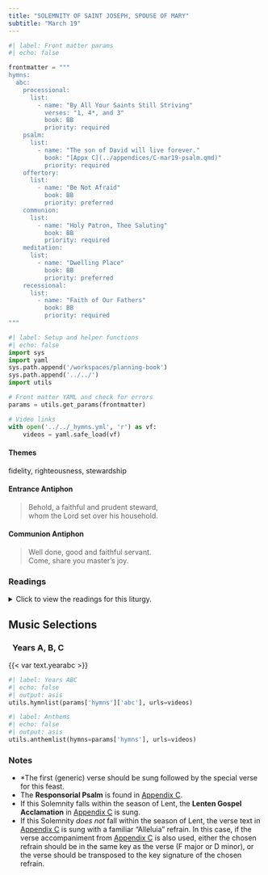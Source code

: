```yaml
---
title: "SOLEMNITY OF SAINT JOSEPH, SPOUSE OF MARY"
subtitle: "March 19"
---
```


```python
#| label: Front matter params
#| echo: false

frontmatter = """
hymns:
  abc:
    processional:
      list:
        - name: "By All Your Saints Still Striving"
          verses: "1, 4*, and 3"
          book: BB
          priority: required
    psalm:
      list:
        - name: "The son of David will live forever."
          book: "[Appx C](../appendices/C-mar19-psalm.qmd)"
          priority: required
    offertory:
      list:
        - name: "Be Not Afraid"
          book: BB
          priority: preferred
    communion:
      list:
        - name: "Holy Patron, Thee Saluting"
          book: BB
          priority: required
    meditation:
      list:
        - name: "Dwelling Place"
          book: BB
          priority: preferred
    recessional:
      list:
        - name: "Faith of Our Fathers"
          book: BB
          priority: required
"""
```

```python
#| label: Setup and helper functions
#| echo: false
import sys
import yaml
sys.path.append('/workspaces/planning-book')
sys.path.append('../../')
import utils

# Front matter YAML and check for errors
params = utils.get_params(frontmatter)

# Video links
with open('../../_hymns.yml', 'r') as vf:
    videos = yaml.safe_load(vf)
```

:::  {.red}
#### **Themes**
:::

fidelity, righteousness, stewardship

:::  {.red}
#### **Entrance Antiphon**
:::

> Behold, a faithful and prudent steward,  
> whom the Lord set over his household.

:::  {.red}
#### **Communion Antiphon**
:::

> Well done, good and faithful servant.  
> Come, share you master's joy.

:::: {.content-visible when-format="html"}
::: {.red}
### Readings
:::

<details>
  <summary>Click to view the readings for this liturgy.</summary>

::: {.red}
### &nbsp; Years A, B, C

#### First Reading [2 Samuel 7:4-5a, 12-14a, 16]{style="float:right" .small}
:::

The LORD spoke to Nathan and said:  
“Go, tell my servant David,  
‘When your time comes and you rest with your ancestors,  
I will raise up your heir after you, sprung from your loins,  
and I will make his kingdom firm.  
It is he who shall build a house for my name.  
And I will make his royal throne firm forever.  
I will be a father to him,  
and he shall be a son to me.  
Your house and your kingdom shall endure forever before me;  
your throne shall stand firm forever.’”  

***

::: {.red}
#### Responsorial Psalm [Psalm 89:2-3, 4-5, 27, 29]{style="float:right" .small}
:::

**[℟.]{.red}** **The son of David will live for ever.**  

The promises of the LORD I will sing forever;  
&emsp; through all generations my mouth shall proclaim your faithfulness,  
For you have said, “My kindness is established forever”;  
&emsp; in heaven you have confirmed your faithfulness. **[℟.]{.red}**  

“I have made a covenant with my chosen one,  
&emsp; I have sworn to David my servant:  
Forever will I confirm your posterity  
&emsp; and establish your throne for all generations.” **[℟.]{.red}**  

“He shall say of me, ‘You are my father  
&emsp; my God, the Rock, my savior.’  
Forever I will maintain my kindness toward him,  
&emsp; and my covenant with him stands firm.” **[℟.]{.red}**  

***

::: {.red}
#### Second Reading [Romans 4:13, 16-18, 22]{style="float:right" .small}
:::

Brothers and sisters:  
It was not through the law  
that the promise was made to Abraham and his descendants  
that he would inherit the world,  
but through the righteousness that comes from faith.  
For this reason, it depends on faith,  
so that it may be a gift,  
and the promise may be guaranteed to all his descendants,  
not to those who only adhere to the law. 
but to those who follow the faith of Abraham,  
who is the father of all of us, as it is written,  
*I have made you father of many nations.*  
He is our father in the sight of God,  
in whom he believed, who gives life to the dead  
and calls into being what does not exist.  
He believed, hoping against hope,  
that he would become *the father of many nations*,  
according to what was said, *Thus shall your descendants be.*  
That is why *it was credited to him as righteousness.*  

***

::: {.red}
#### Gospel Acclamation [Psalm 84:5]{style="float:right" .small}
:::

**[℟.]{.red}** **Praise to you, Lord Jesus Christ, king of endless glory.**  
Blessed are those who dwell in your house, O Lord;  
they never cease to praise you. **[℟.]{.red}**

***

::: {.red}
#### Gospel [Matthew 1:16, 18-21, 24a]{style="float:right" .small}
:::

Jacob was the father of Joseph, the husband of Mary.  
Of her was born Jesus who is called the Christ.  

Now this is how the birth of Jesus Christ came about.  
When his mother Mary was betrothed to Joseph,  
but before they lived together,  
she was found with child through the Holy Spirit.  
Joseph her husband, since he was a righteous man,  
yet unwilling to expose her to shame,  
decided to divorce her quietly.  
Such was his intention when, behold,  
the angel of the Lord appeared to him in a dream and said,  
“Joseph, son of David,  
do not be afraid to take Mary your wife into your home.  
For it is through the Holy Spirit  
that this child has been conceived in her.  
She will bear a son and you are to name him Jesus,  
because he will save his people from their sins.”  
When Joseph awoke,  
he did as the angel of the Lord had commanded him  
and took his wife into his home.  

[Or:]{.red} [Luke 2:41-51a]{style="float:right" .small .red}

Each year Jesus’ parents went to Jerusalem for the feast of Passover,  
and when he was twelve years old,  
they went up according to festival custom.  
After they had completed its days, as they were returning,  
the boy Jesus remained behind in Jerusalem,  
but his parents did not know it.  
Thinking that he was in the caravan,  
they journeyed for a day  
and looked for him among their relatives and acquaintances,  
but not finding him,  
they returned to Jerusalem to look for him.  
After three days they found him in the temple,  
sitting in the midst of the teachers,  
listening to them and asking them questions,  
and all who heard him were astounded  
at his understanding and his answers.  
When his parents saw him,  
they were astonished,  
and his mother said to him,  
“Son, why have you done this to us?  
Your father and I have been looking for you with great anxiety.”  
And he said to them,  
“Why were you looking for me?  
Did you not know that I must be in my Father’s house?”  
But they did not understand what he said to them.  
He went down with them and came to Nazareth,  
and was obedient to them.  

::: {.centered}
{{< var symbols.cross >}} &nbsp; {{< var symbols.cross >}} &nbsp; {{< var symbols.cross >}}
:::

</details>
::::

::: {.red}
## Music Selections
:::

::: {.titlered}
### &nbsp; Years A, B, C
:::
{{< var text.yearabc >}}

```python
#| label: Years ABC
#| echo: false
#| output: asis
utils.hymnlist(params['hymns']['abc'], urls=videos)
```


```python
#| label: Anthems
#| echo: false
#| output: asis
utils.anthemlist(hymns=params['hymns'], urls=videos)
```

::: {.red}
### Notes
:::

* *The first (generic) verse should be sung followed by the special verse for this feast.
* The **Responsorial Psalm** is found in [Appendix C](../appendices/C-mar19-psalm.qmd).
* If this Solemnity falls within the season of Lent, the **Lenten Gospel Acclamation** in [Appendix C](../appendices/C-mar19-psalm.qmd) is sung.
* If this Solemnity *does not* fall within the season of Lent, the verse text in [Appendix C](../appendices/C-mar19-psalm.qmd) is sung with a familiar “Alleluia” refrain. In this case, if the verse accompaniment from [Appendix C](../appendices/C-mar19-psalm.qmd) is also used, either the chosen refrain should be in the same key as the verse (F major or D minor), or the verse should be transposed to the key signature of the chosen refrain.